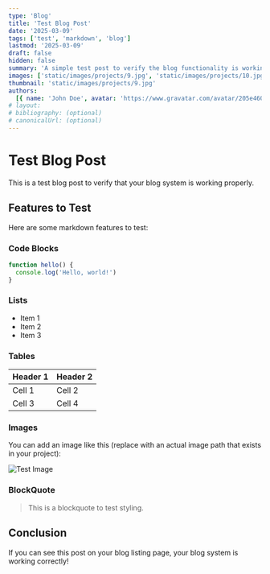 ```yaml
---
type: 'Blog'
title: 'Test Blog Post'
date: '2025-03-09'
tags: ['test', 'markdown', 'blog']
lastmod: '2025-03-09'
draft: false
hidden: false
summary: 'A simple test post to verify the blog functionality is working correctly'
images: ['static/images/projects/9.jpg', 'static/images/projects/10.jpg']
thumbnail: 'static/images/projects/9.jpg'
authors:
  [{ name: 'John Doe', avatar: 'https://www.gravatar.com/avatar/205e460b479e2e5b48aec07710c08d50' }]
# layout:
# bibliography: (optional)
# canonicalUrl: (optional)
---
```


# Test Blog Post

This is a test blog post to verify that your blog system is working properly.

## Features to Test

Here are some markdown features to test:

### Code Blocks

```javascript
function hello() {
  console.log('Hello, world!')
}
```

### Lists

- Item 1
- Item 2
- Item 3

### Tables

| Header 1 | Header 2 |
| -------- | -------- |
| Cell 1   | Cell 2   |
| Cell 3   | Cell 4   |

### Images

You can add an image like this (replace with an actual image path that exists in your project):

![Test Image](/static/images/projects/10.jpg)

### BlockQuote

> This is a blockquote to test styling.

## Conclusion

If you can see this post on your blog listing page, your blog system is working correctly!

